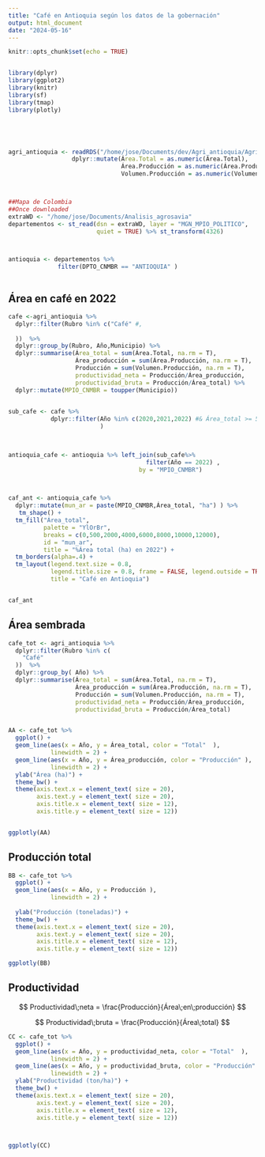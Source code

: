 ```yaml
---
title: "Café en Antioquia según los datos de la gobernación"
output: html_document
date: "2024-05-16"
---
```


```r
knitr::opts_chunk$set(echo = TRUE)


library(dplyr)
library(ggplot2)
library(knitr)
library(sf)
library(tmap)
library(plotly)





agri_antioquia <- readRDS("/home/jose/Documents/dev/Agri_antioquia/Agri_antioquia/data/agri_antioquia.rds") %>%
                  dplyr::mutate(Área.Total = as.numeric(Área.Total),
                                Área.Producción = as.numeric(Área.Producción),
                                Volumen.Producción = as.numeric(Volumen.Producción))



##Mapa de Colombia
##Once downloaded
extraWD <- "/home/jose/Documents/Analisis_agrosavia"
departementos <- st_read(dsn = extraWD, layer = "MGN_MPIO_POLITICO",
                         quiet = TRUE) %>% st_transform(4326)



antioquia <- departementos %>%
              filter(DPTO_CNMBR == "ANTIOQUIA" )



```

## Área en café en 2022


```r


cafe <-agri_antioquia %>%
  dplyr::filter(Rubro %in% c("Café" #,
                            
  ))  %>%
  dplyr::group_by(Rubro, Año,Municipio) %>%
  dplyr::summarise(Área_total = sum(Área.Total, na.rm = T),
                   Área_producción = sum(Área.Producción, na.rm = T),
                   Producción = sum(Volumen.Producción, na.rm = T),
                   productividad_neta = Producción/Área_producción,
                   productividad_bruta = Producción/Área_total) %>%
  dplyr::mutate(MPIO_CNMBR = toupper(Municipio))
  

sub_cafe <- cafe %>%
            dplyr::filter(Año %in% c(2020,2021,2022) #& Área_total >= 50
                          ) 
  


antioquia_cafe <- antioquia %>% left_join(sub_cafe%>%
                                       filter(Año == 2022) ,
                                     by = "MPIO_CNMBR")
   


caf_ant <- antioquia_cafe %>%
  dplyr::mutate(mun_ar = paste(MPIO_CNMBR,Área_total, "ha") ) %>%
   tm_shape() +
  tm_fill("Área_total", 
          palette = "YlOrBr", 
          breaks = c(0,500,2000,4000,6000,8000,10000,12000),
          id = "mun_ar",
          title = "%Área total (ha) en 2022") +
  tm_borders(alpha=.4) +
  tm_layout(legend.text.size = 0.8, 
            legend.title.size = 0.8, frame = FALSE, legend.outside = TRUE, 
            title = "Café en Antioquia") 


caf_ant


```

## Área sembrada 

```r


cafe_tot <- agri_antioquia %>%
  dplyr::filter(Rubro %in% c(
    "Café"
  ))  %>%
  dplyr::group_by( Año) %>%
  dplyr::summarise(Área_total = sum(Área.Total, na.rm = T),
                   Área_producción = sum(Área.Producción, na.rm = T),
                   Producción = sum(Volumen.Producción, na.rm = T),
                   productividad_neta = Producción/Área_producción,
                   productividad_bruta = Producción/Área_total)


AA <- cafe_tot %>%
  ggplot() + 
  geom_line(aes(x = Año, y = Área_total, color = "Total"  ),
            linewidth = 2) +
  geom_line(aes(x = Año, y = Área_producción, color = "Producción" ),
            linewidth = 2) +
  ylab("Área (ha)") +
  theme_bw() +
  theme(axis.text.x = element_text( size = 20),
        axis.text.y = element_text( size = 20),  
        axis.title.x = element_text( size = 12),
        axis.title.y = element_text( size = 12))


ggplotly(AA)

```

## Producción total

```r
BB <- cafe_tot %>%
  ggplot() + 
  geom_line(aes(x = Año, y = Producción ),
            linewidth = 2) +
  
  ylab("Producción (toneladas)") +
  theme_bw() +
  theme(axis.text.x = element_text( size = 20),
        axis.text.y = element_text( size = 20),  
        axis.title.x = element_text( size = 12),
        axis.title.y = element_text( size = 12))

ggplotly(BB)

```

## Productividad

$$
Productividad\;neta = \frac{Producción}{Área\;en\;producción}
$$

$$
Productividad\;bruta = \frac{Producción}{Área\;total}
$$



```r


CC <- cafe_tot %>%
  ggplot() + 
  geom_line(aes(x = Año, y = productividad_neta, color = "Total"  ),
            linewidth = 2) +
  geom_line(aes(x = Año, y = productividad_bruta, color = "Producción" ),
            linewidth = 2) +
  ylab("Productividad (ton/ha)") +
  theme_bw() +
  theme(axis.text.x = element_text( size = 20),
        axis.text.y = element_text( size = 20),  
        axis.title.x = element_text( size = 12),
        axis.title.y = element_text( size = 12))



ggplotly(CC)


```


